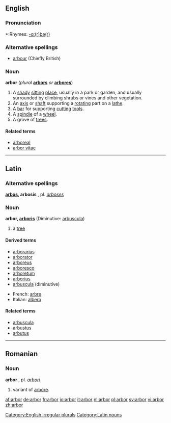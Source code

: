 ==English==

===Pronunciation===
*:Rhymes: [[Rhymes:English:-ɑː(r)bə(r)|-ɑː(r)bə(r)]]

===Alternative spellings===
*[[arbour]] (Chiefly British)

===Noun===
[[Category:English irregular plurals]]
'''arbor''' (''plural'' '''[[arbors]]''' ''or'' '''[[arbores]]''')

# A [[shady]] [[sit]]ting [[place]], usually in a park or garden, and usually surrounded by climbing shrubs or vines and other vegetation.
# An [[axis]] or [[shaft]] supporting a [[rotate|rotating]] part on a [[lathe]].
# A [[bar]] for supporting [[cut]]ting [[tool]]s.
# A [[spindle]] of a [[wheel]].
# A grove of [[tree]]s.

====Related terms====
*[[arboreal]]
*[[arbor vitae]]

----

==Latin==

===Alternative spellings===
'''[[arbos]], arbosis''' {{f}}, pl. ''[[arboses]]''

===Noun===
'''arbor, [[Wiktionary Appendix:Latin third declension|arboris]]''' {{f}} (Diminutive: [[arbuscula]])

#a [[tree]]

====Derived terms====
*[[arborarius]]
*[[arborator]]
*[[arboreus]]
*[[arboresco]]
*[[arboretum]]
*[[arborius]]
*[[arbuscula]] (diminutive)

*French: [[arbre]]
*Italian: [[albero]]

====Related terms====
*[[arbuscula]]
*[[arbustus]]
*[[arbutus]]
----

==Romanian==
===Noun===
'''arbor''' {{m}}, pl. ''[[arbori]]''
#variant of [[arbore]].

[[Category:Latin nouns]]

[[af:arbor]]
[[de:arbor]]
[[fr:arbor]]
[[io:arbor]]
[[it:arbor]]
[[nl:arbor]]
[[pl:arbor]]
[[sv:arbor]]
[[vi:arbor]]
[[zh:arbor]]